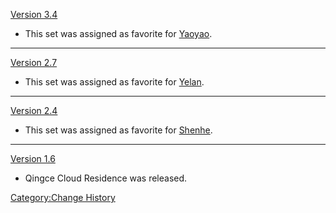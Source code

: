 [[Version 3.4]]
* This set was assigned as favorite for [[Yaoyao]].
----
[[Version 2.7]]
* This set was assigned as favorite for [[Yelan]].
----
[[Version 2.4]]
* This set was assigned as favorite for [[Shenhe]].
----
[[Version 1.6]]
* Qingce Cloud Residence was released.
<noinclude>[[Category:Change History]]</noinclude>